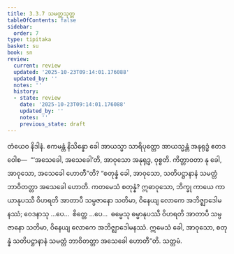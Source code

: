 ```yaml
---
title: 3.3.7 သမတ္တသုတ္တ
tableOfContents: false
sidebar:
  order: 7
type: tipitaka
basket: su
book: sn
review:
  current: review
  updated: '2025-10-23T09:14:01.176088'
  updated_by: ''
  notes: ''
  history:
  - state: review
    date: '2025-10-23T09:14:01.176088'
    updated_by: ''
    notes: ''
    previous_state: draft
---
```



<ReviewStatus review={frontmatter.review} showDetails={true} />

<HypothesisAnnotation frontmatter={frontmatter} />

<DynamicBreadcrumb />

<Division number="393" book="sn" e="ch" v="18" p="337">

<Paragraph number="884" book="sn">
တံယေဝ နိဒါနံ. ဧကမန္တံ နိသိန္နော ခေါ အာယသ္မာ သာရိပုတ္တော အာယသ္မန္တံ အနုရုဒ္ဓံ ဧတဒဝေါစ—  “‘အသေခေါ, အသေခေါ’တိ, အာဝုသော အနုရုဒ္ဓ, ဝုစ္စတိ. ကိတ္တာဝတာ နု ခေါ, အာဝုသော, အသေခေါ ဟောတီ”တိ? “စတုန္နံ ခေါ, အာဝုသော, သတိပဋ္ဌာနာနံ သမတ္တံ ဘာဝိတတ္တာ အသေခေါ ဟောတိ.
</Paragraph>

<Paragraph number="885" book="sn">
ကတမေသံ စတုန္နံ? ဣဓာဝုသော, ဘိက္ခု ကာယေ ကာယာနုပဿီ ဝိဟရတိ အာတာပီ သမ္ပဇာနော သတိမာ, ဝိနေယျ လောကေ အဘိဇ္ဈာဒေါမနဿံ; ဝေဒနာသု …ပေ…  စိတ္တေ …ပေ…  ဓမ္မေသု ဓမ္မာနုပဿီ ဝိဟရတိ အာတာပီ သမ္ပဇာနော သတိမာ, ဝိနေယျ လောကေ အဘိဇ္ဈာဒေါမနဿံ. ဣမေသံ ခေါ, အာဝုသော, စတုန္နံ သတိပဋ္ဌာနာနံ သမတ္တံ ဘာဝိတတ္တာ အသေခေါ ဟောတီ”တိ.

</Paragraph>
</Division>

<Paragraph number="886" type="center" book="sn">
သတ္တမံ.
</Paragraph>